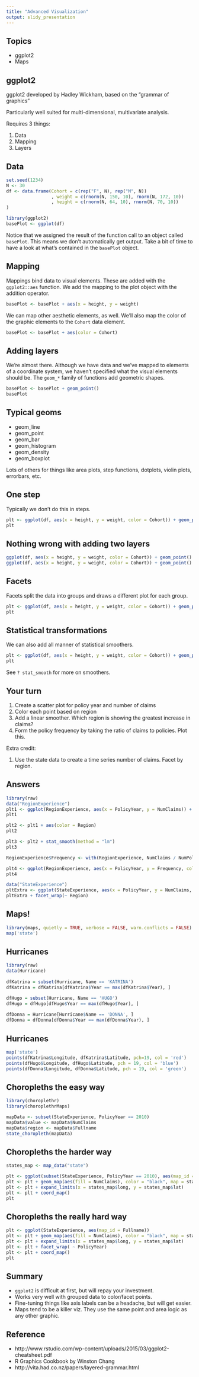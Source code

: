 ```yaml
---
title: "Advanced Visualization"
output: slidy_presentation
---
```


## Topics

* ggplot2
* Maps

## ggplot2

ggplot2 developed by Hadley Wickham, based on the "grammar of graphics"
  
Particularly well suited for multi-dimensional, multivariate analysis.

Requires 3 things:

1. Data
2. Mapping
2. Layers

## Data

```r
set.seed(1234)
N <- 30
df <- data.frame(Cohort = c(rep("F", N), rep("M", N))
                 , weight = c(rnorm(N, 150, 10), rnorm(N, 172, 10))
                 , height = c(rnorm(N, 64, 10), rnorm(N, 70, 10))
)

library(ggplot2)
basePlot <- ggplot(df)
```

<div class="notes">
Notice that we assigned the result of the function call to an object called `basePlot`. This means we don't automatically get output. Take a bit of time to have a look at what's contained in the `basePlot` object. 
</div>

## Mapping

Mappings bind data to visual elements. These are added with the `ggplot2::aes` function. We add the mapping to the plot object with the addition operator.

```r
basePlot <- basePlot + aes(x = height, y = weight)
```

We can map other aesthetic elements, as well. We'll also map the color of the graphic elements to the `Cohort` data element.

```r
basePlot <- basePlot + aes(color = Cohort)
```

## Adding layers

We're almost there. Although we have data and we've mapped to elements of a coordinate system, we haven't specified what the visual elements should be. The `geom_*` family of functions add geometric shapes. 

```r
basePlot <- basePlot + geom_point()
basePlot
```

## Typical geoms

* geom_line
* geom_point
* geom_bar
* geom_histogram
* geom_density
* geom_boxplot

Lots of others for things like area plots, step functions, dotplots, violin plots, errorbars, etc.

## One step

Typically we don't do this in steps.

```r
plt <- ggplot(df, aes(x = height, y = weight, color = Cohort)) + geom_point()
plt
```

## Nothing wrong with adding two layers

```r
ggplot(df, aes(x = height, y = weight, color = Cohort)) + geom_point() + geom_rug()
ggplot(df, aes(x = height, y = weight, color = Cohort)) + geom_point() + geom_density2d()
```

## Facets

Facets split the data into groups and draws a different plot for each group.

```r
plt <- ggplot(df, aes(x = height, y = weight, color = Cohort)) + geom_point() + facet_wrap(~ Cohort)
plt
```

## Statistical transformations

We can also add all manner of statistical smoothers.

```r
plt <- ggplot(df, aes(x = height, y = weight, color = Cohort)) + geom_point() + geom_smooth(method = "lm")
plt
```

See `? stat_smooth` for more on smoothers.

## Your turn

1. Create a scatter plot for policy year and number of claims
2. Color each point based on region
2. Add a linear smoother. Which region is showing the greatest increase in claims?
4. Form the policy frequency by taking the ratio of claims to policies. Plot this.

Extra credit:

1. Use the state data to create a time series number of claims. Facet by region.

## Answers

```r
library(raw)
data("RegionExperience")
plt1 <- ggplot(RegionExperience, aes(x = PolicyYear, y = NumClaims)) + geom_point()
plt1

plt2 <- plt1 + aes(color = Region)
plt2

plt3 <- plt2 + stat_smooth(method = "lm")
plt3

RegionExperience$Frequency <- with(RegionExperience, NumClaims / NumPolicies)

plt4 <- ggplot(RegionExperience, aes(x = PolicyYear, y = Frequency, color = Region)) + geom_point() + geom_line() + stat_smooth(method = lm)
plt4
```

```r
data("StateExperience")
pltExtra <- ggplot(StateExperience, aes(x = PolicyYear, y = NumClaims, color = Postal)) + geom_point() + geom_line()
pltExtra + facet_wrap(~ Region)
```

## Maps!

```r
library(maps, quietly = TRUE, verbose = FALSE, warn.conflicts = FALSE)
map('state')
```

## Hurricanes

```r
library(raw)
data(Hurricane)
 
dfKatrina = subset(Hurricane, Name == 'KATRINA')
dfKatrina = dfKatrina[dfKatrina$Year == max(dfKatrina$Year), ]

dfHugo = subset(Hurricane, Name == 'HUGO')
dfHugo = dfHugo[dfHugo$Year == max(dfHugo$Year), ]
 
dfDonna = Hurricane[Hurricane$Name == 'DONNA', ]
dfDonna = dfDonna[dfDonna$Year == max(dfDonna$Year), ]
```

## Hurricanes

```r
map('state')
points(dfKatrina$Longitude, dfKatrina$Latitude, pch=19, col = 'red')
points(dfHugo$Longitude, dfHugo$Latitude, pch = 19, col = 'blue')
points(dfDonna$Longitude, dfDonna$Latitude, pch = 19, col = 'green')
```

## Choropleths the easy way

```r
library(choroplethr)
library(choroplethrMaps)

mapData <- subset(StateExperience, PolicyYear == 2010)
mapData$value <- mapData$NumClaims
mapData$region <- mapData$Fullname
state_choropleth(mapData)
```

## Choropleths the harder way

```r
states_map <- map_data("state")

plt <- ggplot(subset(StateExperience, PolicyYear == 2010), aes(map_id = Fullname))
plt <- plt + geom_map(aes(fill = NumClaims), color = "black", map = states_map)
plt <- plt + expand_limits(x = states_map$long, y = states_map$lat)
plt <- plt + coord_map()
plt
```

## Choropleths the really hard way

```r
plt <- ggplot(StateExperience, aes(map_id = Fullname))
plt <- plt + geom_map(aes(fill = NumClaims), color = "black", map = states_map)
plt <- plt + expand_limits(x = states_map$long, y = states_map$lat)
plt <- plt + facet_wrap( ~ PolicyYear)
plt <- plt + coord_map()
plt

```


## Summary

* `ggplot2` is difficult at first, but will repay your investment.
* Works very well with grouped data to color/facet points.
* Fine-tuning things like axis labels can be a headache, but will get easier.
* Maps tend to be a killer viz. They use the same point and area logic as any other graphic.

## Reference

* http://www.rstudio.com/wp-content/uploads/2015/03/ggplot2-cheatsheet.pdf
* R Graphics Cookbook by Winston Chang
* http://vita.had.co.nz/papers/layered-grammar.html
